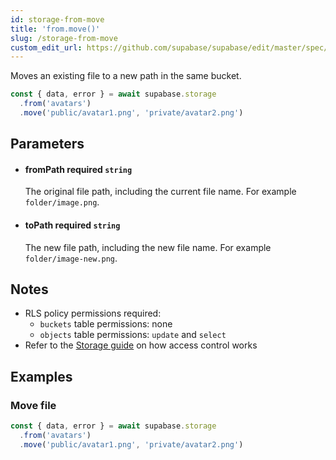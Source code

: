 ```yaml
---
id: storage-from-move
title: 'from.move()'
slug: /storage-from-move
custom_edit_url: https://github.com/supabase/supabase/edit/master/spec/supabase_js_v2_legacy.yml
---
```



Moves an existing file to a new path in the same bucket.

```js
const { data, error } = await supabase.storage
  .from('avatars')
  .move('public/avatar1.png', 'private/avatar2.png')
```

## Parameters

<ul className="method-list-group">
  
<li className="method-list-item">
  <h4 className="method-list-item-label">
    <span className="method-list-item-label-name">
      fromPath
    </span>
    <span className="method-list-item-label-badge required">
      required
    </span>
    <span className="method-list-item-validation">
      <code>string</code>
    </span>
  </h4>
  <div class="method-list-item-description">

The original file path, including the current file name. For example `folder/image.png`.

  </div>
  
</li>

<li className="method-list-item">
  <h4 className="method-list-item-label">
    <span className="method-list-item-label-name">
      toPath
    </span>
    <span className="method-list-item-label-badge required">
      required
    </span>
    <span className="method-list-item-validation">
      <code>string</code>
    </span>
  </h4>
  <div class="method-list-item-description">

The new file path, including the new file name. For example `folder/image-new.png`.

  </div>
  
</li>

</ul>

## Notes

- RLS policy permissions required:
  - `buckets` table permissions: none
  - `objects` table permissions: `update` and `select`
- Refer to the [Storage guide](/docs/guides/storage#access-control) on how access control works

## Examples

### Move file

```js
const { data, error } = await supabase.storage
  .from('avatars')
  .move('public/avatar1.png', 'private/avatar2.png')
```
